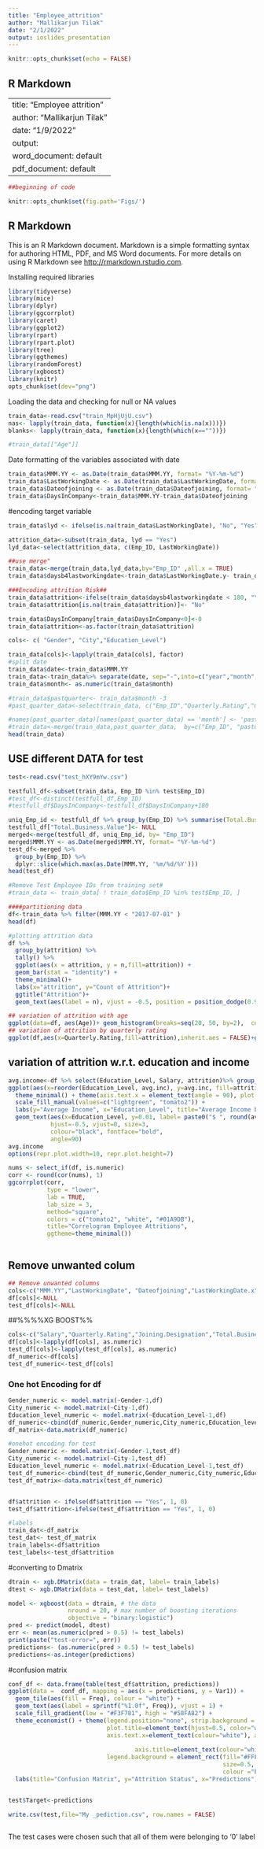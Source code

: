 ---
title: "Employee_attrition"
author: "Mallikarjun Tilak"
date: "2/1/2022"
output: ioslides_presentation
---

```{r setup, include=FALSE}
knitr::opts_chunk$set(echo = FALSE)
```

## R Markdown

---
title: "Employee attrition"
author: "Mallikarjun Tilak"
date: "1/9/2022"
output:
  word_document: default
  pdf_document: default
---
```{r, eval=TRUE}
##beginning of code

```
```{r global_options}
knitr::opts_chunk$set(fig.path='Figs/')
```


## R Markdown

This is an R Markdown document. Markdown is a simple formatting syntax for authoring HTML, PDF, and MS Word documents. For more details on using R Markdown see <http://rmarkdown.rstudio.com>.


Installing required libraries
```{r libraries}
library(tidyverse)
library(mice)
library(dplyr)
library(ggcorrplot)
library(caret)
library(ggplot2)
library(rpart)
library(rpart.plot)
library(tree)
library(ggthemes)
library(randomForest)
library(xgboost)
library(knitr)
opts_chunk$set(dev="png")
```
Loading the data and checking for null or NA values
```{r data}
train_data<-read.csv("train_MpHjUjU.csv")
nas<- lapply(train_data, function(x){length(which(is.na(x)))})
blanks<- lapply(train_data, function(x){length(which(x==""))})
```

```{r}
#train_data[["Age"]]
```

Date formatting of the variables associated with date

```{r wrangling1}
train_data$MMM.YY <- as.Date(train_data$MMM.YY, format= "%Y-%m-%d")
train_data$LastWorkingDate <- as.Date(train_data$LastWorkingDate, format= "%Y-%m-%d")
train_data$Dateofjoining <- as.Date(train_data$Dateofjoining, format= "%Y-%m-%d")
train_data$DaysInCompany<-train_data$MMM.YY-train_data$Dateofjoining
```
#encoding target variable
```{r wrangling2}


train_data$lyd <- ifelse(is.na(train_data$LastWorkingDate), "No", "Yes")

attrition_data<-subset(train_data, lyd == "Yes")
lyd_data<-select(attrition_data, c(Emp_ID, LastWorkingDate))
```

```{r wrangling3}
##use merge"
train_data<-merge(train_data,lyd_data,by="Emp_ID" ,all.x = TRUE)
train_data$daysb4lastworkingdate<-train_data$LastWorkingDate.y- train_data$MMM.YY
```

```{r encoding}
###Encoding attrition Risk##
train_data$attrition<-ifelse(train_data$daysb4lastworkingdate < 180, "Yes", "No")
train_data$attrition[is.na(train_data$attrition)]<- "No"
```


```{r wrangling4}
train_data$DaysInCompany[train_data$DaysInCompany<0]<-0
train_data$attrition<-as.factor(train_data$attrition)

```
```{r displaydata}

cols<- c( "Gender", "City","Education_Level")

train_data[cols]<-lapply(train_data[cols], factor)
#split date
train_data$date<-train_data$MMM.YY
train_data<-train_data%>% separate(date, sep="-",into=c("year","month", "day") )
train_data$month<- as.numeric(train_data$month)

#train_data$pastquarter<- train_data$month -3
#past_quarter_data<-select(train_data, c("Emp_ID","Quarterly.Rating","month"))

#names(past_quarter_data)[names(past_quarter_data) == 'month'] <- 'pastquarter'
#train_data<-merge(train_data,past_quarter_data,  by=c("Emp_ID", "pastquarter"))
head(train_data)
```

## USE different DATA for test##
```{r}

test<-read.csv("test_hXY9mYw.csv")

testfull_df<-subset(train_data, Emp_ID %in% test$Emp_ID)
#test_df<-distinct(testfull_df,Emp_ID)
#testfull_df$DaysInCompany<-testfull_df$DaysInCompany+180
```

```{r displaydata2}
uniq_Emp_id <- testfull_df %>% group_by(Emp_ID) %>% summarise(Total.Business.Value = sum(Total.Business.Value))
testfull_df["Total.Business.Value"]<- NULL
merged<-merge(testfull_df, uniq_Emp_id, by= "Emp_ID")
merged$MMM.YY <- as.Date(merged$MMM.YY, format= "%Y-%m-%d")
test_df<-merged %>% 
  group_by(Emp_ID) %>%
  dplyr::slice(which.max(as.Date(MMM.YY, '%m/%d/%Y')))
head(test_df)
```

```{r displaydata3}
#Remove Test Employee IDs from training set#
#train_data <- train_data[ ! train_data$Emp_ID %in% test$Emp_ID, ]

####partitioning data
df<-train_data %>% filter(MMM.YY < "2017-07-01" )
head(df)

```



```{r plot1}

#plotting attrition data
df %>%
  group_by(attrition) %>%
  tally() %>%
  ggplot(aes(x = attrition, y = n,fill=attrition)) +
  geom_bar(stat = "identity") +
  theme_minimal()+
  labs(x="attrition", y="Count of Attrition")+
  ggtitle("Attrition")+
  geom_text(aes(label = n), vjust = -0.5, position = position_dodge(0.9))

```

```{r plot2}
## variation of attrition with age
ggplot(data=df, aes(Age))+ geom_histogram(breaks=seq(20, 50, by=2),  col="red", aes(fill=..count..))+labs(x="Age", y="Count")
## variation of attrition by quarterly rating
ggplot(df,aes(x=Quarterly.Rating,fill=attrition),inherit.aes = FALSE)+geom_bar()

```
## variation of attrition w.r.t. education and income
```{r correlogram}
avg.income<-df %>% select(Education_Level, Salary, attrition)%>% group_by(Education_Level, attrition) %>% summarize(avg.inc=mean(Salary))%>%
ggplot(aes(x=reorder(Education_Level, avg.inc), y=avg.inc, fill=attrition)) + geom_bar(stat="identity", position="dodge") + facet_wrap(~attrition) + 
  theme_minimal() + theme(axis.text.x = element_text(angle = 90), plot.title=element_text(hjust=0.5)) + 
  scale_fill_manual(values=c("lightgreen", "tomato2")) + 
  labs(y="Average Income", x="Education_Level", title="Average Income by Education_Level \n and Attrition Status") + 
  geom_text(aes(x=Education_Level, y=0.01, label= paste0("$ ", round(avg.inc,2))),
            hjust=-0.5, vjust=0, size=3, 
            colour="black", fontface="bold",
            angle=90)
avg.income
options(repr.plot.width=10, repr.plot.height=7) 

nums <- select_if(df, is.numeric)
corr <- round(cor(nums), 1)
ggcorrplot(corr, 
           type = "lower", 
           lab = TRUE, 
           lab_size = 3, 
           method="square", 
           colors = c("tomato2", "white", "#01A9DB"), 
           title="Correlogram Employee Attritions", 
           ggtheme=theme_minimal())



```
## Remove unwanted colum
```{r modeling}
## Remove unwanted columns
cols<-c("MMM.YY","LastWorkingDate", "Dateofjoining","LastWorkingDate.x","LastWorkingDate.y","lyd","daysb4lastworkingdate")
df[cols]<-NULL
test_df[cols]<-NULL
```
##%%%%XG BOOST%%
```{r xgboost}


cols<-c("Salary","Quarterly.Rating","Joining.Designation","Total.Business.Value","Designation","DaysInCompany","Age")
df[cols]<-lapply(df[cols], as.numeric)
test_df[cols]<-lapply(test_df[cols], as.numeric)
df_numeric<-df[cols]
test_df_numeric<-test_df[cols]
```
### One hot Encoding for df
```{r}


Gender_numeric <- model.matrix(~Gender-1,df)
City_numeric <- model.matrix(~City-1,df)
Education_level_numeric <- model.matrix(~Education_Level-1,df)
df_numeric<-cbind(df_numeric,Gender_numeric,City_numeric,Education_level_numeric)
df_matrix<-data.matrix(df_numeric)

```

```{r}
#onehot encoding for test
Gender_numeric <- model.matrix(~Gender-1,test_df)
City_numeric <- model.matrix(~City-1,test_df)
Education_level_numeric <- model.matrix(~Education_Level-1,test_df)
test_df_numeric<-cbind(test_df_numeric,Gender_numeric,City_numeric,Education_level_numeric)
test_df_matrix<-data.matrix(test_df_numeric)


df$attrition <- ifelse(df$attrition == "Yes", 1, 0)
test_df$attrition<-ifelse(test_df$attrition == "Yes", 1, 0)

#labels
train_dat<-df_matrix
test_dat<- test_df_matrix
train_labels<-df$attrition
test_labels<-test_df$attrition
```
#converting to Dmatrix
```{r}

dtrain <- xgb.DMatrix(data = train_dat, label= train_labels)
dtest <- xgb.DMatrix(data = test_dat, label= test_labels)

model <- xgboost(data = dtrain, # the data   
                 nround = 20, # max number of boosting iterations
                 objective = "binary:logistic")
pred <- predict(model, dtest)
err <- mean(as.numeric(pred > 0.5) != test_labels)
print(paste("test-error=", err))
predictions<- (as.numeric(pred > 0.5) != test_labels)
predictions<-as.integer(predictions)
```
#confusion matrix
```{r  cnfmatrix}


conf_df <- data.frame(table(test_df$attrition, predictions))
ggplot(data =  conf_df, mapping = aes(x = predictions, y = Var1)) +
  geom_tile(aes(fill = Freq), colour = "white") +
  geom_text(aes(label = sprintf("%1.0f", Freq)), vjust = 1) +
  scale_fill_gradient(low = "#F3F781", high = "#58FA82") +
  theme_economist() + theme(legend.position="none", strip.background = element_blank(), strip.text.x = element_blank(), 
                            plot.title=element_text(hjust=0.5, color="white"), plot.subtitle=element_text(color="white"), plot.background=element_rect(fill="#0D7680"),
                            axis.text.x=element_text(colour="white"), axis.text.y=element_text(colour="white"),
                    
                                    axis.title=element_text(colour="white"), 
                            legend.background = element_rect(fill="#FFF9F5",
                                                             size=0.5, linetype="solid", 
                                                             colour ="black")) + 
  labs(title="Confusion Matrix", y="Attrition Status", x="Predictions")


test$Target<-predictions

write.csv(test,file="My _pediction.csv", row.names = FALSE)



```
The test cases were chosen such that all of them were belonging to '0' label
